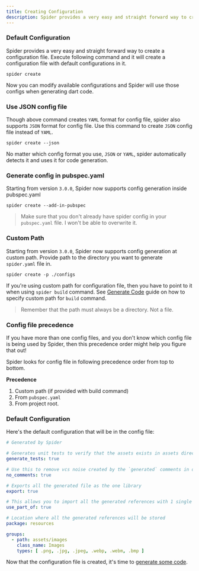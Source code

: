 ```yaml
---
title: Creating Configuration
description: Spider provides a very easy and straight forward way to create a configuration file.
---
```


### Default Configuration
Spider provides a very easy and straight forward way to create a configuration file. Execute following command and it will create a configuration file with default configurations in it.

```shell
spider create
```

Now you can modify available configurations and Spider will use those configs when generating dart code.

### Use JSON config file

Though above command creates `YAML` format for config file, spider also supports `JSON` format for config file. Use this command to create `JSON` config file instead of `YAML`.

```shell
spider create --json
```

No matter which config format you use, `JSON` or `YAML`, spider automatically detects it and uses it for code generation.

### Generate config in pubspec.yaml

Starting from version `3.0.0`, Spider now supports config generation inside pubspec.yaml

```shell
spider create --add-in-pubspec
```

> Make sure that you don't already have spider config in your `pubspec.yaml` file. I won't be able to overwrite it.

### Custom Path

Starting from version `3.0.0`, Spider now supports config generation at custom path. Provide path to the directory you want to generate `spider.yaml` file in.

```shell
spider create -p ./configs
```

If you're using custom path for configuration file, then you have to point to it when using `spider build` command. See [Generate Code](generate.md) guide on how to specify custom path for `build` command.

> Remember that the path must always be a directory. Not a file.

### Config file precedence

If you have more than one config files, and you don't know which config file is being used by Spider, then this precedence order might help you figure that out! 

Spider looks for config file in following precedence order from top to bottom.

**Precedence**

1. Custom path (if provided with build command)
2. From `pubspec.yaml`
3. From project root.


### Default Configuration
Here's the default configuration that will be in the config file:

```yaml
# Generated by Spider

# Generates unit tests to verify that the assets exists in assets directory
generate_tests: true

# Use this to remove vcs noise created by the `generated` comments in dart code
no_comments: true

# Exports all the generated file as the one library
export: true

# This allows you to import all the generated references with 1 single import!
use_part_of: true

# Location where all the generated references will be stored
package: resources

groups:
  - path: assets/images
    class_name: Images
    types: [ .png, .jpg, .jpeg, .webp, .webm, .bmp ]
```

Now that the configuration file is created, it's time to [generate some code](generate.md).